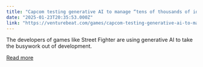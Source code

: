 ```yaml
---
title: "Capcom testing generative AI to manage “tens of thousands of ideas”"
date: "2025-01-23T20:35:53.000Z"
link: "https://venturebeat.com/games/capcom-testing-generative-ai-to-manage-tens-of-thousands-of-ideas/"
---
```


The developers of games like Street Fighter are using generative AI to take the busywork out of development.

[Read more](https://venturebeat.com/games/capcom-testing-generative-ai-to-manage-tens-of-thousands-of-ideas/)
